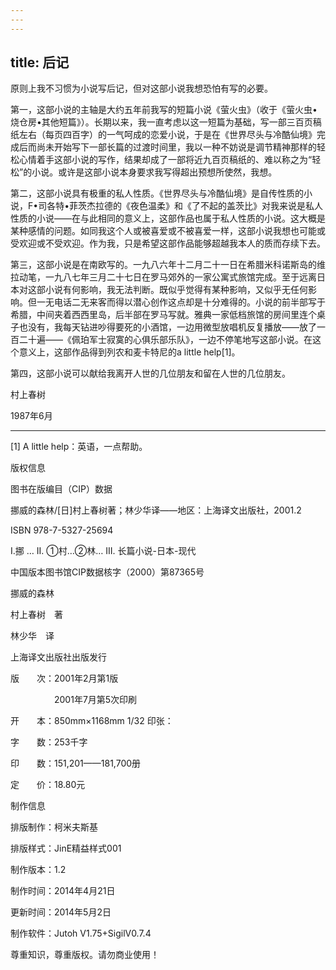 ```yaml
---
---
---
```

title: 后记
---






原则上我不习惯为小说写后记，但对这部小说我想恐怕有写的必要。

第一，这部小说的主轴是大约五年前我写的短篇小说《萤火虫》（收于《萤火虫•烧仓房•其他短篇》）。长期以来，我一直考虑以这一短篇为基础，写一部三百页稿纸左右（每页四百字）的一气呵成的恋爱小说，于是在《世界尽头与冷酷仙境》完成后而尚未开始写下一部长篇的过渡时间里，我以一种不妨说是调节精神那样的轻松心情着手这部小说的写作，结果却成了一部将近九百页稿纸的、难以称之为“轻松”的小说。或许是这部小说本身要求我写得超出预想所使然，我想。

第二，这部小说具有极重的私人性质。《世界尽头与冷酷仙境》是自传性质的小说，F•司各特•菲茨杰拉德的《夜色温柔》和《了不起的盖茨比》对我来说是私人性质的小说——在与此相同的意义上，这部作品也属于私人性质的小说。这大概是某种感情的问题。如同我这个人或被喜爱或不被喜爱一样，这部小说我想也可能或受欢迎或不受欢迎。作为我，只是希望这部作品能够超越我本人的质而存续下去。

第三，这部小说是在南欧写的。一九八六年十二月二十一日在希腊米科诺斯岛的维拉动笔，一九八七年三月二十七日在罗马郊外的一家公寓式旅馆完成。至于远离日本对这部小说有何影响，我无法判断。既似乎觉得有某种影响，又似乎无任何影响。但一无电话二无来客而得以潜心创作这点却是十分难得的。小说的前半部写于希腊，中间夹着西西里岛，后半部在罗马写就。雅典一家低档旅馆的房间里连个桌子也没有，我每天钻进吵得要死的小酒馆，一边用微型放唱机反复播放——放了一百二十遍——《佩珀军士寂寞的心俱乐部乐队》，一边不停笔地写这部小说。在这个意义上，这部作品得到列农和麦卡特尼的a little help[1]。

第四，这部小说可以献给我离开人世的几位朋友和留在人世的几位朋友。

村上春树

1987年6月





* * *



[1] A little help：英语，一点帮助。





版权信息


图书在版编目（CIP）数据

挪威的森林/[日]村上春树著；林少华译——地区：上海译文出版社，2001.2

ISBN 978-7-5327-25694

I.挪 … II. ①村…②林… III. 长篇小说-日本-现代

中国版本图书馆CIP数据核字（2000）第87365号

挪威的森林

村上春树　著

林少华　译

上海译文出版社出版发行

版　　次：2001年2月第1版

　　　　　2001年7月第5次印刷

开　　本：850mm×1168mm 1/32 印张：

字　　数：253千字

印　　数：151,201——181,700册

定　　价：18.80元





制作信息




排版制作：柯米夫斯基

排版样式：JinE精益样式001

制作版本：1.2

制作时间：2014年4月21日

更新时间：2014年5月2日

制作软件：Jutoh V1.75+SigilV0.7.4

尊重知识，尊重版权。请勿商业使用！
